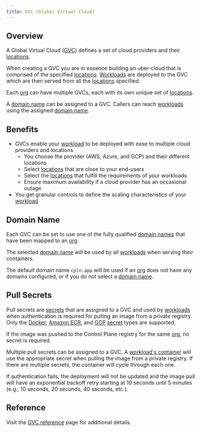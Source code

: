 ```yaml
---
title: GVC (Global Virtual Cloud)
---
```


## Overview

A Global Virtual Cloud ([GVC](/reference/gvc)) defines a set of cloud providers and their [locations](/reference/location).

When creating a GVC you are in essence building an uber-cloud that is comprised of the specified [locations](/reference/location). [Workloads](workload) are deployed to the GVC which are then served from all the [locations](/reference/location) specified.

Each [org](/reference/org) can have multiple GVCs, each with its own unique set of [locations](/reference/location).

A [domain name](/reference/domain) can be assigned to a GVC. Callers can reach [workloads](workload) using the assigned [domain name](/reference/domain).

## Benefits

- GVCs enable your [workload](workload) to be deployed with ease to multiple cloud providers and locations
  - You choose the provider (AWS, Azure, and GCP) and their different locations
  - Select [locations](/reference/location) that are close to your end-users
  - Select the [locations](/reference/location) that fulfill the requirements of your workloads
  - Ensure maximum availability if a cloud provider has an occasional outage
- You get granular controls to define the scaling characteristics of your [workload](workload)

## Domain Name

Each GVC can be set to use one of the fully qualified [domain names](/reference/domain) that have been mapped to an [org](/reference/org).

The selected [domain name](/reference/domain) will be used by all [workloads](workload) when serving their containers.

The default domain name `cpln.app` will be used if an [org](/reference/org) does not have any domains configured, or if you do not select a [domain name](/reference/domain).

## Pull Secrets

Pull secrets are [secrets](/reference/secret) that are assigned to a GVC and used by [workloads](workload) when authentication is required for pulling an image from a private registry. Only the [Docker](/reference/secret#docker), [Amazon ECR](/reference/secret#ecr), and [GCP](/reference/secret#google-cloud-platform-gcp) [secret](/reference/secret) types are supported.

<Tip>If the image was pushed to the Control Plane registry for the same [org](/reference/org), no secret is required.</Tip>

Multiple pull secrets can be assigned to a GVC. A [workload's container](workload) will use the appropriate secret when pulling the image from a private registry. If there are multiple secrets, the container will cycle through each one.

If authentication fails, the deployment will not be updated and the image pull will have an exponential backoff retry starting at 10 seconds until 5 minutes (e.g., 10 seconds, 20 seconds, 40 seconds, etc.).

## Reference

Visit the [GVC reference](/reference/gvc) page for additional details.

